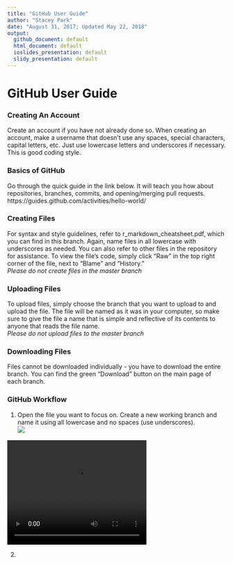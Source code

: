 ```yaml
---
title: "GitHub User Guide"
author: "Stacey Park"
date: "August 31, 2017; Updated May 22, 2018"
output:
  github_document: default
  html_document: default
  ioslides_presentation: default
  slidy_presentation: default
---
```


# GitHub User Guide  
### **Creating An Account**  
Create an account if you have not already done so. When creating an account, make a username that doesn't use any spaces, special characters, capital letters, etc.  Just use lowercase letters and underscores if necessary. This is good coding style.  

### **Basics of GitHub**  
Go through the quick guide in the link below. It will teach you how about repositories, branches, commits, and opening/merging pull requests.  
https://guides.github.com/activities/hello-world/

### **Creating Files**  
For syntax and style guidelines, refer to r_markdown_cheatsheet.pdf, which you can find in this branch. Again, name files in all lowercase with underscores as needed. You can also refer to other files in the repository for assistance. To view the file's code, simply click "Raw" in the top right corner of the file, next to "Blame" and "History."  
*Please do not create files in the master branch*

### **Uploading Files**  
To upload files, simply choose the branch that you want to upload to and upload the file. The file will be named as it was in your computer, so make sure to give the file a name that is simple and reflective of its contents to anyone that reads the file name.  
*Please do not upload files to the master branch*

### **Downloading Files**  
Files cannot be downloaded individually - you have to download the entire branch.  You can find the green "Download" button on the main page of each branch.

### **GitHub Workflow**
1. Open the file you want to focus on.  Create a new working branch and name it using all lowercase and no spaces (use underscores).  
![](https://raw.githubusercontent.com/lzim/teampsd/videos/github_workflow_1.gif)

<video width="320" height="240" controls>
  <source src="https://github.com/lzim/teampsd/blob/videos/github_workflow_1.mp4" type="video/mp4">
</video>

2. 
